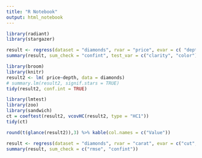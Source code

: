```yaml
---
title: "R Notebook"
output: html_notebook
---
```



```r
library(radiant)
library(stargazer)

result <- regress(dataset = "diamonds", rvar = "price", evar = c( "depth"))
summary(result, sum_check = "confint", test_var = c("clarity", "color"))
```


```r
library(broom)
library(knitr)
result2 <- lm( price~depth, data = diamonds)
# summary.lm(result2, signif.stars = TRUE) 
tidy(result2, conf.int = TRUE) 
```
```r
library(lmtest)
library(zoo)
library(sandwich)
ct = coeftest(result2, vcovHC(result2, type = "HC1"))
tidy(ct)
```

```r
round(t(glance(result2)),3) %>% kable(col.names = c("Value"))

```

```r
result <- regress(dataset = "diamonds", rvar = "carat", evar = c("cut", "color", "depth"), check = c("robust", "standardize"))
summary(result, sum_check = c("rmse", "confint"))
```

